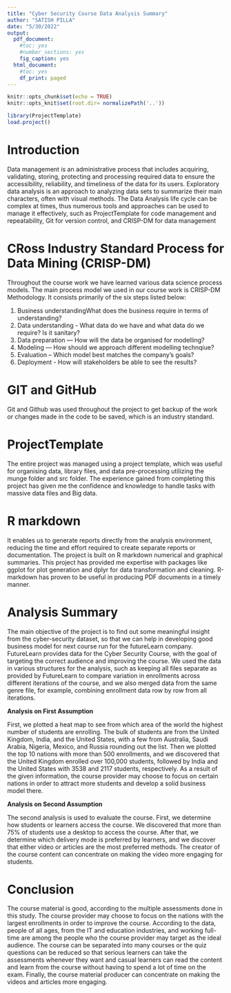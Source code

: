 ```yaml
---
title: "Cyber Security Course Data Analysis Summary"
author: "SATISH PILLA"
date: "5/30/2022"
output:
  pdf_document:
    #toc: yes
    #number_sections: yes
    fig_caption: yes
  html_document:
    #toc: yes
    df_print: paged
---
```



```r
knitr::opts_chunk$set(echo = TRUE)
knitr::opts_knit$set(root.dir= normalizePath('..'))
```

```r
library(ProjectTemplate)
load.project()
```

# Introduction

Data management is an administrative process that includes acquiring, validating, storing, protecting and processing required data to ensure the accessibility, reliability, and timeliness of the data for its users. Exploratory data analysis is an approach to analyzing data sets to summarize their main characters, often with visual methods. The Data Analysis life cycle can be complex at times, thus numerous tools and approaches can be used to manage it effectively, such as ProjectTemplate for code management and repeatability, Git for version control, and CRISP-DM for data management 

# CRoss Industry Standard Process for Data Mining (CRISP-DM)

Throughout the course work we have learned various data science process models. The main process model we used in our course work is CRISP-DM Methodology. It consists primarily of the six steps listed below:

1. Business understandingWhat does the business require in terms of understanding?
2. Data understanding - What data do we have and what data do we require? Is it sanitary?
3. Data preparation — How will the data be organised for modelling?
4. Modeling — How should we approach different modelling technqiue?
5. Evaluation – Which model best matches the company's goals?
6. Deployment - How will stakeholders be able to see the results?

# GIT and GitHub

Git and Github was used throughout the project to get backup of the work or changes made in the code to be saved, which is an industry standard.

# ProjectTemplate

The entire project was managed using a project template, which was useful for organising data, library files, and data pre-processing utilizing the munge folder and src folder. The experience gained from completing this project has given me the confidence and knowledge to handle tasks with massive data files and Big data.

# R markdown

It enables us to generate reports directly from the analysis environment, reducing the time and effort required to create separate reports or documentation. The project is built on R markdown numerical and graphical summaries. This project has provided me expertise with packages like ggplot for plot generation and dplyr for data transformation and cleaning. R-markdown has proven to be useful in producing PDF documents in a timely manner.

# Analysis Summary

The main objective of the project is to find out some meaningful insight from the cyber-security dataset, so that we can help in developing good business model for next course run for the futureLearn company. FutureLearn provides data for the Cyber Security Course, with the goal of targeting the correct audience and improving the course. We used the data in various structures for the analysis, such as keeping all files separate as provided by FutureLearn to compare variation in enrollments across different iterations of the course, and we also merged data from the same genre file, for example, combining enrollment data row by row from all iterations.

**Analysis on First Assumption**

First, we plotted a heat map to see from which area of the world the highest number of students are enrolling. The bulk of students are from the United Kingdom, India, and the United States, with a few from Australia, Saudi Arabia, Nigeria, Mexico, and Russia rounding out the list. Then we plotted the top 10 nations with more than 500 enrollments, and we discovered that the United Kingdom enrolled over 100,000 students, followed by India and the United States with 3538 and 2117 students, respectively. As a result of the given information, the course provider may choose to focus on certain nations in order to attract more students and develop a solid business model there.

**Analysis on Second Assumption**

The second analysis is used to evaluate the course. First, we determine how students or learners access the course. We discovered that more than 75% of students use a desktop to access the course. After that, we determine which delivery mode is preferred by learners, and we discover that either video or articles are the most preferred methods. The creator of the course content can concentrate on making the video more engaging for students.

# Conclusion

The course material is good, according to the multiple assessments done in this study. The course provider may choose to focus on the nations with the largest enrollments in order to improve the course. According to the data, people of all ages, from the IT and education industries, and working full-time are among the people who the course provider may target as the ideal audience. The course can be separated into many courses or the quiz questions can be reduced so that serious learners can take the assessments whenever they want and casual learners can read the content and learn from the course without having to spend a lot of time on the exam. Finally, the course material producer can concentrate on making the videos and articles more engaging.
